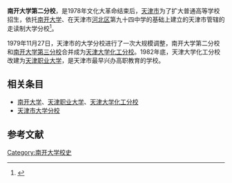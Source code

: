 '''南开大学第二分校'''，是1978年文化大革命结束后，[[天津市|天津市]]为了扩大普通高等学校招生，依托[[南开大学|南开大学]]、在天津市[[河北区|河北区]]第九十四中学的基础上建立的天津市管辖的走读制大学分校<ref name="天津高等教育60年">{{cite journal|author1=张华|author2=刘冬菊|title=天津高等教育60年（1949-2009）|journal=天津市教科院学报|date=2009|issue=5|pages=17-23}}</ref>。

1979年11月27日，天津市的大学分校进行了一次大规模调整，南开大学第二分校和[[南开大学第三分校|南开大学第三分校]]合并成为[[天津大学化工分校|天津大学化工分校]]。1982年底，天津大学化工分校改建为[[天津职业大学|天津职业大学]]，是天津市最早兴办高职教育的学校。

== 相关条目 ==
*[[南开大学|南开大学]]、[[天津职业大学|天津职业大学]]、[[天津大学化工分校|天津大学化工分校]]
*[[天津市大学分校|天津市大学分校]]

== 参考文献 ==
{{reflist}}
{{南开大学}}
{{天津市大学分校}}
[[Category:南开大学校史|Category:南开大学校史]]